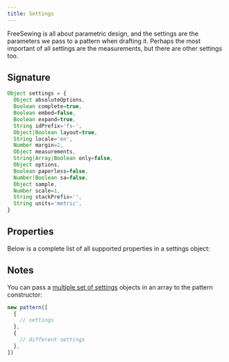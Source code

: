 ```yaml
---
title: Settings
---
```


FreeSewing is all about parametric design, and the settings are the parameters
we pass to a pattern when drafting it. Perhaps the most important of all
settings are the measurements, but there are other settings too.

## Signature

```js
Object settings = {
  Object absoluteOptions,
  Boolean complete=true,
  Boolean embed=false,
  Boolean expand=true,
  String idPrefix='fs-',
  Object|Boolean layout=true,
  String locale='en',
  Number margin=2,
  Object measurements,
  String|Array|Boolean only=false,
  Object options,
  Boolean paperless=false,
  Number|Boolean sa=false,
  Object sample,
  Number scale=1,
  String stackPrefix='',
  String units='metric',
}
```

## Properties

Below is a complete list of all supported properties in a settings object:

<ReadMore />

## Notes

You can pass a
[multiple set of settings](/reference/api/pattern#multisets-in-freesewing)
objects in an array to the pattern constructor:

```js
new pattern([
  {
    // settings
  },
  {
    // different settings
  },
])
```
